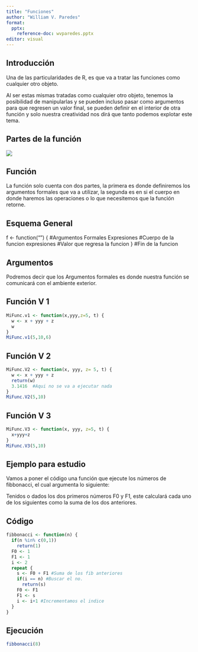 ```yaml
---
title: "Funciones"
author: "William V. Paredes"
format: 
  pptx:
    reference-doc: wvparedes.pptx
editor: visual
---
```


## Introducción

Una de las particularidades de R, es que va a tratar las funciones como cualquier otro objeto.

Al ser estas mismas tratadas como cualquier otro objeto, tenemos la posibilidad de manipularlas y se pueden incluso pasar como argumentos para que regresen un valor final, se pueden definir en el interior de otra función y solo nuestra creatividad nos dirá que tanto podemos explotar este tema.

## Partes de la función
 ![](imagenes/functions_image0_new.png)

## Función

La función solo cuenta con dos partes, la primera es donde definiremos los argumentos formales que va a utilizar, la segunda es en si el cuerpo en donde haremos las operaciones o lo que necesitemos que la función retorne.

## Esquema General

f <- function("<Argumentos>") { #Argumentos Formales
Expresiones  #Cuerpo de la funcion expresiones
<Valor>   #Valor que regresa la funcion
}  #Fin de la funcion


## Argumentos

Podremos decir que los Argumentos formales es donde nuestra función se comunicará con el ambiente exterior.

## Función V 1
```r
MiFunc.v1 <- function(x,yyy,z=5, t) {
  w <- x + yyy + z
  w
}
MiFunc.v1(5,10,6)
```

## Función V 2

```r
MiFunc.V2 <- function(x, yyy, z= 5, t) {
  w <- x + yyy + z
  return(w)
  3.1416  #Aqui no se va a ejecutar nada
}
MiFunc.V2(5,10)
```

## Función V 3
```r
MiFunc.V3 <- function(x, yyy, z=5, t) {
  x+yyy+z
}
MiFunc.V3(5,10)
```


## Ejemplo para estudio

Vamos a poner el código una función que ejecute los números de fibbonacci, el cual argumenta lo siguiente:

Tenidos o dados los dos primeros números F0 y F1, este calculará cada uno de los siguientes como la suma de los dos anteriores.

## Código

```r
fibbonacci <- function(n) {
  if(n %in% c(0,1))
    return(1)
  F0 <- 1
  F1 <- 1
  i <- 2
  repeat {
    s <- F0 + F1 #Suma de los fib anteriores
    if(i == n) #Buscar el no.
      return(s)
    F0 <- F1
    F1 <- s
    i <- i+1 #Incrementamos el indice
  }
}
```

## Ejecución

```r
fibbonacci(8)
```

